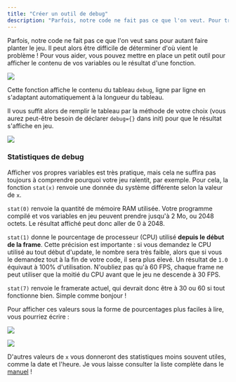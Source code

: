 ```yaml
---
title: "Créer un outil de debug"
description: "Parfois, notre code ne fait pas ce que l'on veut. Pour trouver le problème, vous pouvez créer un outil de debug qui affiche le contenu de vos variables."
---
```


Parfois, notre code ne fait pas ce que l'on veut sans pour autant faire planter le jeu. Il peut alors être difficile de déterminer d'où vient le problème ! Pour vous aider, vous pouvez mettre en place un petit outil pour afficher le contenu de vos variables ou le résultat d'une fonction.

![](./draw-debug.png)

Cette fonction affiche le contenu du tableau `debug`, ligne par ligne en s'adaptant automatiquement à la longueur du tableau.

Il vous suffit alors de remplir le tableau par la méthode de votre choix (vous aurez peut-être besoin de déclarer `debug={}` dans init) pour que le résultat s'affiche en jeu.

![](./debug-x-y.png)

### Statistiques de debug

Afficher vos propres variables est très pratique, mais cela ne suffira pas toujours à comprendre pourquoi votre jeu ralentit, par exemple. Pour cela, la fonction `stat(x)` renvoie une donnée du système différente selon la valeur de `x`.

`stat(0)` renvoie la quantité de mémoire RAM utilisée. Votre programme compilé et vos variables en jeu peuvent prendre jusqu'à 2 Mo, ou 2048 octets. Le résultat affiché peut donc aller de 0 à 2048.

`stat(1)` donne le pourcentage de processeur (CPU) utilisé **depuis le début de la frame**. Cette précision est importante : si vous demandez le CPU utilisé au tout début d'update, le nombre sera très faible, alors que si vous le demandez tout à la fin de votre code, il sera plus élevé. Un résultat de `1.0` équivaut à 100% d'utilisation. N'oubliez pas qu'à 60 FPS, chaque frame ne peut utiliser que la moitié du CPU avant que le jeu ne descende à 30 FPS.

`stat(7)` renvoie le framerate actuel, qui devrait donc être à 30 ou 60 si tout fonctionne bien. Simple comme bonjour !

Pour afficher ces valeurs sous la forme de pourcentages plus faciles à lire, vous pourriez écrire :

![](./debug-pourcentages.png)

![](./debug-en-jeu.png)

D'autres valeurs de `x` vous donneront des statistiques moins souvent utiles, comme la date et l'heure. Je vous laisse consulter la liste complète dans le [manuel](https://www.lexaloffle.com/dl/docs/pico-8_manual.html#STAT) !
